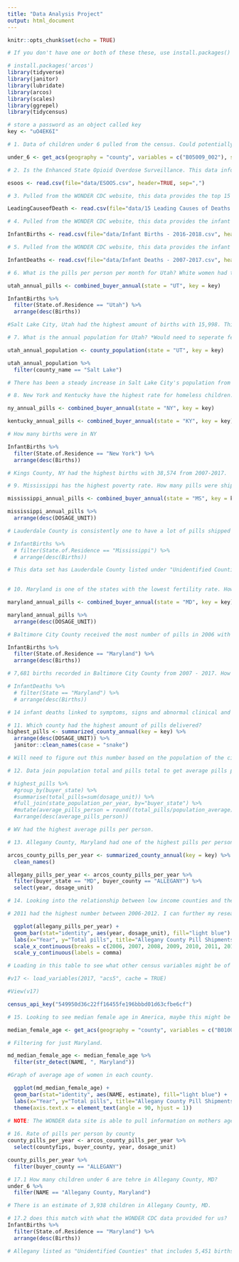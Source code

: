 ```yaml
---
title: "Data Analysis Project"
output: html_document
---
```


```r
knitr::opts_chunk$set(echo = TRUE)
```

```r
# If you don't have one or both of these these, use install.packages()

# install.packages('arcos')
library(tidyverse)
library(janitor)
library(lubridate)
library(arcos)
library(scales)
library(ggrepel)
library(tidycensus)
```

```r
# store a password as an object called key
key <- "uO4EK6I"
```

```r
# 1. Data of children under 6 pulled from the census. Could potentially be helpful when narrowing down the definition of a child.

under_6 <- get_acs(geography = "county", variables = c("B05009_002"), survey="acs5")

```

```r
# 2. Is the Enhanced State Opioid Overdose Surveillance. This data informs whether or not a state is funded by this program. This program is a "more timely and comprehensive data on fatal and nonfatal opioid overdoses and risk factors associated with fatal overdoses."

esoos <- read.csv(file="data/ESOOS.csv", header=TRUE, sep=",")
```

```r

# 3. Pulled from the WONDER CDC website, this data provides the top 15 leading causes of death. Pulled this data for reference.

LeadingCauseofDeath <- read.csv(file="data/15 Leading Causes of Deaths - Sheet1.csv", header=TRUE, sep=",")
```

```r

# 4. Pulled from the WONDER CDC website, this data provides the infant birth data including any defects and complications from 2016-2018.

InfantBirths <- read.csv(file="data/Infant Births - 2016-2018.csv", header=TRUE, sep=",")
```

```r

# 5. Pulled from the WONDER CDC website, this data provides the infant causes of deaths from 2007-2017

InfantDeaths <- read.csv(file="data/Infant Deaths - 2007-2017.csv", header=TRUE, sep=",")
```

```r
# 6. What is the pills per person per month for Utah? White women had the highest fertility rate in Utah in 2017 based on CDC data.

utah_annual_pills <- combined_buyer_annual(state = "UT", key = key)

InfantBirths %>%
  filter(State.of.Residence == "Utah") %>%
  arrange(desc(Births))

#Salt Lake City, Utah had the highest amount of births with 15,998. This is probably also due to the population of this city being the highest. Something to look into.
```

```r
# 7. What is the annual population for Utah? *Would need to seperate female vs. male.

utah_annual_population <- county_population(state = "UT", key = key)

utah_annual_population %>%
  filter(county_name == "Salt Lake")

# There has been a steady increase in Salt Lake City's population from 2006 to 2012.
```

```r
# 8. New York and Kentucky have the highest rate for homeless children. What is the pills per person per month for NY? Kentucky?

ny_annual_pills <- combined_buyer_annual(state = "NY", key = key)

kentucky_annual_pills <- combined_buyer_annual(state = "KY", key = key)

# How many births were in NY

InfantBirths %>%
  filter(State.of.Residence == "New York") %>%
  arrange(desc(Births))

# Kings County, NY had the highest births with 38,574 from 2007-2017.

```

```r
# 9. Mississippi has the highest poverty rate. How many pills were shipped into Mississippi?

mississippi_annual_pills <- combined_buyer_annual(state = "MS", key = key)

mississippi_annual_pills %>%
  arrange(desc(DOSAGE_UNIT))

# Lauderdale County is consistently one to have a lot of pills shipped to, with the highest being 1,756,500 pills in 2011. How many births happened in Lauderdale County?

# InfantBirths %>%
  # filter(State.of.Residence == "Mississippi") %>%
  # arrange(desc(Births))

# This data set has Lauderdale County listed under "Unidentified Counties" therefore we cannot make a solid conclusion. Although 25,808 births were recorded in this category.
  
```

```r
# 10. Maryland is one of the states with the lowest fertility rate. How many pills did they receive annually?

maryland_annual_pills <- combined_buyer_annual(state = "MD", key = key)

maryland_annual_pills %>%
  arrange(desc(DOSAGE_UNIT))

# Baltimore City County received the most number of pills in 2006 with 6,133,600 dosage units. Let's look into the infant birth rate.

InfantBirths %>%
  filter(State.of.Residence == "Maryland") %>%
  arrange(desc(Births))

# 7,681 births recorded in Baltimore City County from 2007 - 2017. How many deaths?

# InfantDeaths %>%
  # filter(State == "Maryland") %>%
  # arrange(desc(Births))

# 14 infant deaths linked to symptoms, signs and abnormal clinical and laboratory findings. Will need to identify what this specifically means for this data set.

```

```r
# 11. Which county had the highest amount of pills delivered?
highest_pills <- summarized_county_annual(key = key) %>%
  arrange(desc(DOSAGE_UNIT)) %>%
  janitor::clean_names(case = "snake")

# Will need to figure out this number based on the population of the city as well.
```

```r
# 12. Data join population total and pills total to get average pills per person.

# highest_pills %>%
  #group_by(buyer_state) %>%
  #summarise(total_pills=sum(dosage_unit)) %>%
  #full_join(state_population_per_year, by="buyer_state") %>%
  #mutate(average_pills_person = round((total_pills/population_average),2)) %>%
  #arrange(desc(average_pills_person))

# WV had the highest average pills per person.
```

```r
# 13. Allegany County, Maryland had one of the highest pills per person average. Look into the data further.

arcos_county_pills_per_year <- summarized_county_annual(key = key) %>%
  clean_names()

allegany_pills_per_year <- arcos_county_pills_per_year %>%
  filter(buyer_state == "MD", buyer_county == "ALLEGANY") %>%
  select(year, dosage_unit)
```

```r
# 14. Looking into the relationship between low income counties and the opioid usage. Allegany has a very low median household income, but a high pills per person average. It would be a point of interest to look into a specific year where opioid dosage unit was high to the number of opioid dependent infants born that year in Allegany or MD.

# 2011 had the highest number between 2006-2012. I can further my research to see the data regarding infant opioid addictions in 2011 and see if there is any correlation.

  ggplot(allegany_pills_per_year) +
  geom_bar(stat="identity", aes(year, dosage_unit), fill="light blue") +
  labs(x="Year", y="Total pills", title="Allegany County Pill Shipments 2006-2012", subtitle = "Total pills shipped to Allegany County by year", caption = "Source: DEA ARCOS database, via Washington Post") +
  scale_x_continuous(breaks = c(2006, 2007, 2008, 2009, 2010, 2011, 2012)) +
  scale_y_continuous(labels = comma)
```

```r
# Loading in this table to see what other census variables might be of use for my research.

#v17 <- load_variables(2017, "acs5", cache = TRUE) 

#View(v17)

census_api_key("549950d36c22ff16455fe196bbbd01d63cfbe6cf")
```

```r
# 15. Looking to see median female age in America, maybe this might be helpful. General practice pulling census data.

median_female_age <- get_acs(geography = "county", variables = c("B01002_003"), survey="acs5", year = 2011)

# Filtering for just Maryland.

md_median_female_age <- median_female_age %>%
  filter(str_detect(NAME, ", Maryland"))

#Graph of average age of women in each county.

  ggplot(md_median_female_age) +
  geom_bar(stat="identity", aes(NAME, estimate), fill="light blue") +
  labs(x="Year", y="Total pills", title="Allegany County Pill Shipments 2006-2012", subtitle = "Total pills shipped to Allegany County by year", caption = "Source: DEA ARCOS database, via Washington Post") + 
  theme(axis.text.x = element_text(angle = 90, hjust = 1))
  
# NOTE: The WONDER data site is able to pull information on mothers age. Maybe I can look into the relationship to see how old the average mother is who is delivering babies with complications?
```

```r
# 16. Rate of pills per person by county
county_pills_per_year <- arcos_county_pills_per_year %>%
  select(countyfips, buyer_county, year, dosage_unit)

county_pills_per_year %>%
  filter(buyer_county == "ALLEGANY")
```

```r
# 17.1 How many children under 6 are tehre in Allegany County, MD?
under_6 %>%
  filter(NAME == "Allegany County, Maryland")

# There is an estimate of 3,938 children in Allegany County, MD.
```

```r

# 17.2 does this match with what the WONDER CDC data provided for us?
InfantBirths %>%
  filter(State.of.Residence == "Maryland") %>%
  arrange(desc(Births))

# Allegany listed as "Unidentified Counties" that includes 5,451 births from 2016-2018. 
```



